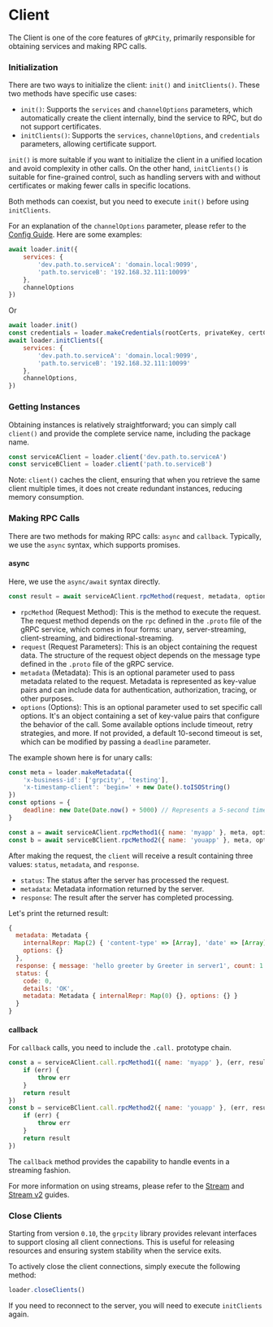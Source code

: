 # Client

The Client is one of the core features of `gRPCity`, primarily responsible for obtaining services and making RPC calls.

### Initialization

There are two ways to initialize the client: `init()` and `initClients()`. These two methods have specific use cases:

- `init()`: Supports the `services` and `channelOptions` parameters, which automatically create the client internally, bind the service to RPC, but do not support certificates.
- `initClients()`: Supports the `services`, `channelOptions`, and `credentials` parameters, allowing certificate support.

`init()` is more suitable if you want to initialize the client in a unified location and avoid complexity in other calls. On the other hand, `initClients()` is suitable for fine-grained control, such as handling servers with and without certificates or making fewer calls in specific locations.

Both methods can coexist, but you need to execute `init()` before using `initClients`.

For an explanation of the `channelOptions` parameter, please refer to the [Config Guide](/en-US/guide/config). Here are some examples:

```js
await loader.init({
    services: {
        'dev.path.to.serviceA': 'domain.local:9099',
        'path.to.serviceB': '192.168.32.111:10099'
    },
    channelOptions
})
```

Or

```js
await loader.init()
const credentials = loader.makeCredentials(rootCerts, privateKey, certChain, verifyOptions)
await loader.initClients({
    services: {
        'dev.path.to.serviceA': 'domain.local:9099',
        'path.to.serviceB': '192.168.32.111:10099'
    },
    channelOptions,
})
```

### Getting Instances

Obtaining instances is relatively straightforward; you can simply call `client()` and provide the complete service name, including the package name.

```js
const serviceAClient = loader.client('dev.path.to.serviceA')
const serviceBClient = loader.client('path.to.serviceB')
```

Note: `client()` caches the client, ensuring that when you retrieve the same client multiple times, it does not create redundant instances, reducing memory consumption.

### Making RPC Calls

There are two methods for making RPC calls: `async` and `callback`. Typically, we use the `async` syntax, which supports promises.

#### async

Here, we use the `async/await` syntax directly.

```js
const result = await serviceAClient.rpcMethod(request, metadata, options)
```

- `rpcMethod` (Request Method): This is the method to execute the request. The request method depends on the `rpc` defined in the `.proto` file of the gRPC service, which comes in four forms: unary, server-streaming, client-streaming, and bidirectional-streaming.
- `request` (Request Parameters): This is an object containing the request data. The structure of the request object depends on the message type defined in the `.proto` file of the gRPC service.
- `metadata` (Metadata): This is an optional parameter used to pass metadata related to the request. Metadata is represented as key-value pairs and can include data for authentication, authorization, tracing, or other purposes.
- `options` (Options): This is an optional parameter used to set specific call options. It's an object containing a set of key-value pairs that configure the behavior of the call. Some available options include timeout, retry strategies, and more. If not provided, a default 10-second timeout is set, which can be modified by passing a `deadline` parameter.

The example shown here is for unary calls:
```js
const meta = loader.makeMetadata({
    'x-business-id': ['grpcity', 'testing'],
    'x-timestamp-client': 'begin=' + new Date().toISOString()
})
const options = {
    deadline: new Date(Date.now() + 5000) // Represents a 5-second timeout from the current time.
}

const a = await serviceAClient.rpcMethod1({ name: 'myapp' }, meta, options)
const b = await serviceBClient.rpcMethod2({ name: 'youapp' }, meta, options)
```

After making the request, the `client` will receive a result containing three values: `status`, `metadata`, and `response`.
- `status`: The status after the server has processed the request.
- `metadata`: Metadata information returned by the server.
- `response`: The result after the server has completed processing.

Let's print the returned result:

```js
{
  metadata: Metadata {
    internalRepr: Map(2) { 'content-type' => [Array], 'date' => [Array] },
    options: {}
  },
  response: { message: 'hello greeter by Greeter in server1', count: 1 },
  status: {
    code: 0,
    details: 'OK',
    metadata: Metadata { internalRepr: Map(0) {}, options: {} }
  }
}
```

#### callback

For `callback` calls, you need to include the `.call.` prototype chain.

```js
const a = serviceAClient.call.rpcMethod1({ name: 'myapp' }, (err, result) => {
    if (err) {
        throw err
    }
    return result
})
const b = serviceBClient.call.rpcMethod2({ name: 'youapp' }, (err, result) => {
    if (err) {
        throw err
    }
    return result
})
```

The `callback` method provides the capability to handle events in a streaming fashion.

For more information on using streams, please refer to the [Stream](/en-US/guide/stream) and [Stream v2](/en-US/guide/stream-v2) guides.

### Close Clients

Starting from version `0.10`, the `grpcity` library provides relevant interfaces to support closing all client connections. This is useful for releasing resources and ensuring system stability when the service exits.

To actively close the client connections, simply execute the following method:
```js
loader.closeClients()
```

If you need to reconnect to the server, you will need to execute `initClients` again.
